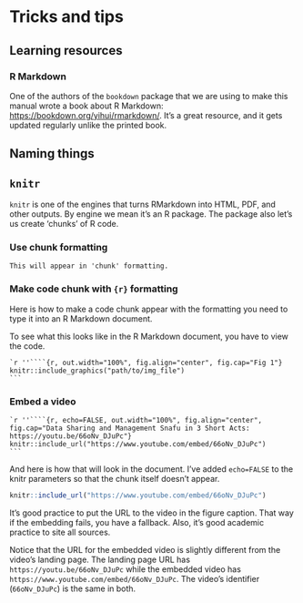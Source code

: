 # Tricks and tips

## Learning resources {-}

### R Markdown {-}

One of the authors of the `bookdown` package that we are using to make this manual wrote a book about R Markdown: <https://bookdown.org/yihui/rmarkdown/>.
It's a great resource, and it gets updated regularly unlike the printed book.

## Naming things {-}

## `knitr` {-}

`knitr` is one of the engines that turns RMarkdown into HTML, PDF, and other outputs.
By engine we mean it's an R package.
The package also let's us create 'chunks' of R code.

### Use chunk formatting {-}

```
This will appear in 'chunk' formatting.
```

### Make code chunk with `{r}` formatting {-}

Here is how to make a code chunk appear with the formatting you need to type it into an R Markdown document.

To see what this looks like in the R Markdown document, you have to view the code.

````
`r ''````{r, out.width="100%", fig.align="center", fig.cap="Fig 1"}
knitr::include_graphics("path/to/img_file")
```
````

### Embed a video {-}

````
`r ''````{r, echo=FALSE, out.width="100%", fig.align="center", fig.cap="Data Sharing and Management Snafu in 3 Short Acts: https://youtu.be/66oNv_DJuPc"}
knitr::include_url("https://www.youtube.com/embed/66oNv_DJuPc")
```
````

And here is how that will look in the document.
I've added `echo=FALSE` to the knitr parameters so that the chunk itself doesn't appear.

```r
knitr::include_url("https://www.youtube.com/embed/66oNv_DJuPc")
```

It's good practice to put the URL to the video in the figure caption.
That way if the embedding fails, you have a fallback.
Also, it's good academic practice to site all sources.

Notice that the URL for the embedded video is slightly different from the video's landing page.
The landing page URL has `https://youtu.be/66oNv_DJuPc` while the embedded video has `https://www.youtube.com/embed/66oNv_DJuPc`.
The video's identifier (`66oNv_DJuPc`) is the same in both.
